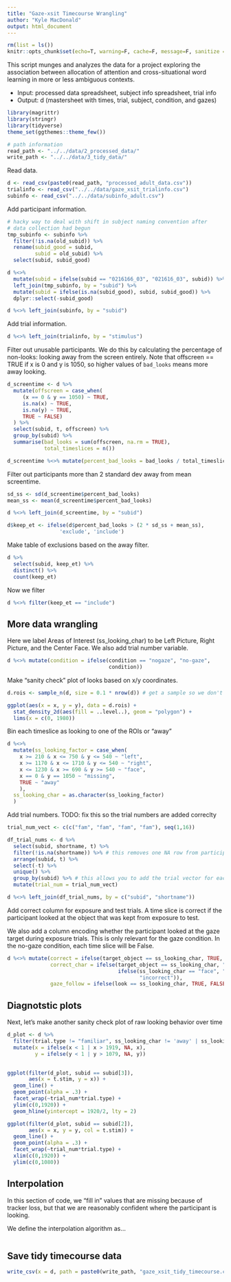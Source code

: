 ```yaml
---
title: "Gaze-xsit Timecourse Wrangling"
author: "Kyle MacDonald"
output: html_document
---
```


```r
rm(list = ls())
knitr::opts_chunk$set(echo=T, warning=F, cache=F, message=F, sanitize = T)
```

This script munges and analyzes the data for a project exploring the association between allocation of attention and cross-situational word learning in more or less ambiguous contexts.

* Input: processed data spreadsheet, subject info spreadsheet, trial info
* Output: d (mastersheet with times, trial, subject, condition, and gazes)

```r
library(magrittr)
library(stringr)
library(tidyverse)
theme_set(ggthemes::theme_few())

# path information
read_path <- "../../data/2_processed_data/"
write_path <- "../../data/3_tidy_data/"
```

Read data.

```r
d <- read_csv(paste0(read_path, "processed_adult_data.csv"))
trialinfo <- read_csv("../../data/gaze_xsit_trialinfo.csv")
subinfo <- read_csv("../../data/subinfo_adult.csv")
```

Add participant information. 

```r
# hacky way to deal with shift in subject naming convention after
# data collection had begun
tmp_subinfo <- subinfo %>% 
  filter(!is.na(old_subid)) %>% 
  rename(subid_good = subid,
         subid = old_subid) %>% 
  select(subid, subid_good)

d %<>% 
  mutate(subid = ifelse(subid == "0216166_03", "021616_03", subid)) %>% 
  left_join(tmp_subinfo, by = "subid") %>% 
  mutate(subid = ifelse(is.na(subid_good), subid, subid_good)) %>% 
  dplyr::select(-subid_good)

d %<>% left_join(subinfo, by = "subid")
```

Add trial information.

```r
d %<>% left_join(trialinfo, by = "stimulus")
```

Filter out unusable participants. We do this by calculating the percentage of non-looks: looking away from the screen entirely. Note that offscreen == TRUE if x is 0 and y is 1050, so higher values of `bad_looks` means more away looking. 

```r
d_screentime <- d %>%
  mutate(offscreen = case_when(
     (x == 0 & y == 1050) ~ TRUE, 
     is.na(x) ~ TRUE, 
     is.na(y) ~ TRUE,
     TRUE ~ FALSE)
  ) %>% 
  select(subid, t, offscreen) %>%
  group_by(subid) %>%
  summarise(bad_looks = sum(offscreen, na.rm = TRUE), 
            total_timeslices = n())

d_screentime %<>% mutate(percent_bad_looks = bad_looks / total_timeslices)
```

Filter out participants more than 2 standard dev away from mean screentime. 

```r
sd_ss <- sd(d_screentime$percent_bad_looks)
mean_ss <- mean(d_screentime$percent_bad_looks)

d %<>% left_join(d_screentime, by = "subid")

d$keep_et <- ifelse(d$percent_bad_looks > (2 * sd_ss + mean_ss), 
                 'exclude', 'include')
```

Make table of exclusions based on the away filter. 

```r
d %>% 
  select(subid, keep_et) %>% 
  distinct() %>% 
  count(keep_et)
```

Now we filter

```r
d %<>% filter(keep_et == "include") 
```

## More data wrangling

Here we label Areas of Interest (ss_looking_char) to be Left Picture, Right Picture, and the Center Face. We also add trial number variable.

```r
d %<>% mutate(condition = ifelse(condition == "nogaze", "no-gaze", 
                                 condition))
```

Make "sanity check" plot of looks based on x/y coordinates.

```r
d.rois <- sample_n(d, size = 0.1 * nrow(d)) # get a sample so we don't plot all 200k plus rows

ggplot(aes(x = x, y = y), data = d.rois) +
  stat_density_2d(aes(fill = ..level..), geom = "polygon") +
  lims(x = c(0, 1980))
```


Bin each timeslice as looking to one of the ROIs or "away"

```r
d %<>% 
  mutate(ss_looking_factor = case_when(
    x >= 210 & x <= 750 & y <= 540 ~ "left",
    x >= 1170 & x <= 1710 & y <= 540 ~ "right",
    x <= 1230 & x >= 690 & y >= 540 ~ "face",
    x == 0 & y == 1050 ~ "missing",
    TRUE ~ "away"
    ),
  ss_looking_char = as.character(ss_looking_factor)
  )
```

Add trial numbers. TODO: fix this so the trial numbers are added correclty

```r
trial_num_vect <- c(c("fam", "fam", "fam", "fam"), seq(1,16))

df_trial_nums <- d %>% 
  select(subid, shortname, t) %>% 
  filter(!is.na(shortname)) %>% # this removes one NA row from participant (051216_01)
  arrange(subid, t) %>% 
  select(-t) %>% 
  unique() %>% 
  group_by(subid) %>% # this allows you to add the trial vector for each participant
  mutate(trial_num = trial_num_vect)

d %<>% left_join(df_trial_nums, by = c("subid", "shortname"))
```

Add correct column for exposure and test trials. A time slice is correct if the participant looked at the object that was kept from exposure to test.

We also add a column encoding whether the participant looked at the gaze target during exposure trials. This is only relevant for the gaze condition. In the no-gaze condition, each time slice will be False.

```r
d %<>% mutate(correct = ifelse(target_object == ss_looking_char, TRUE, FALSE),
              correct_char = ifelse(target_object == ss_looking_char, "correct", 
                                    ifelse(ss_looking_char == "face", "face",
                                           "incorrect")),
              gaze_follow = ifelse(look == ss_looking_char, TRUE, FALSE))
```

## Diagnotstic plots

Next, let's make another sanity check plot of raw looking behavior over time

```r
d_plot <- d %>%
  filter(trial.type != "familiar", ss_looking_char != 'away' | ss_looking_char != "missing") %>% 
  mutate(x = ifelse(x < 1 | x > 1919, NA, x), 
         y = ifelse(y < 1 | y > 1079, NA, y))
  

ggplot(filter(d_plot, subid == subid[3]), 
       aes(x = t.stim, y = x)) + 
  geom_line() + 
  geom_point(alpha = .3) + 
  facet_wrap(~trial_num*trial.type) + 
  ylim(c(0,1920)) + 
  geom_hline(yintercept = 1920/2, lty = 2)

ggplot(filter(d_plot, subid == subid[2]), 
       aes(x = x, y = y, col = t.stim)) + 
  geom_line() + 
  geom_point(alpha = .3) + 
  facet_wrap(~trial_num*trial.type) + 
  xlim(c(0,1920)) + 
  ylim(c(0,1080)) 
```

## Interpolation

In this section of code, we "fill in" values that are missing because of tracker loss, but that we are reasonably confident where the participant is looking. 

We define the interpolation algorithm as...

```r

```

## Save tidy timecourse data

```r
write_csv(x = d, path = paste0(write_path, "gaze_xsit_tidy_timecourse.csv"))
```
